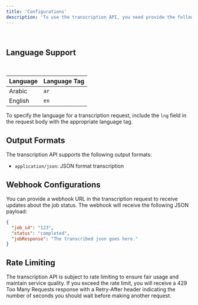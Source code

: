 ```yaml
---
title: 'Configurations'
description: 'To use the transcription API, you need provide the following:'
---
```


&nbsp;
&nbsp;

## Language Support

&nbsp;

| Language      | Language Tag      |
| ------------- | ----------------- |
| Arabic        | `ar`              |
| English       | `en`              |

To specify the language for a transcription request, include the `lng` field in the request body with the appropriate language tag.

## Output Formats

The transcription API supports the following output formats:

- `application/json`: JSON format transcription

## Webhook Configurations

You can provide a webhook URL in the transcription request to receive updates about the job status. The webhook will receive the following JSON payload:

```json json
{
  "job_id": "123",
  "status": "completed",
  "jobResponse": "The transcribed json goes here."
}
```

## Rate Limiting

The transcription API is subject to rate limiting to ensure fair usage and maintain service quality. If you exceed the rate limit, you will receive a 429 Too Many Requests response with a Retry-After header indicating the number of seconds you should wait before making another request.
